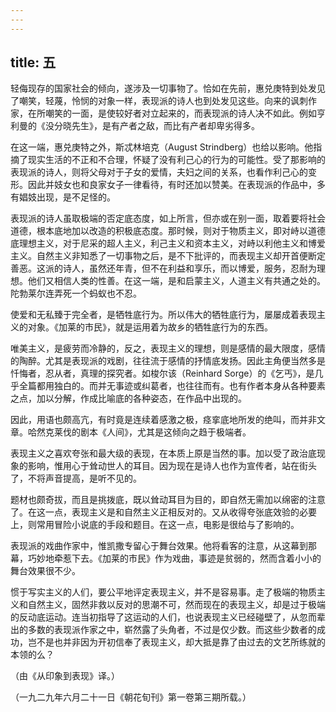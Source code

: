 ```yaml
---
---
---
```

title: 五
---



轻侮现存的国家社会的倾向，遂涉及一切事物了。恰如在先前，惠兑庚特到处发见了嘲笑，轻蔑，怜悯的对象一样，表现派的诗人也到处发见这些。向来的讽刺作家，在所嘲笑的一面，是使较好者对立起来的，而表现派的诗人决不如此。例如亨利曼的《没分晓先生》，是有产者之敌，而比有产者却卑劣得多。

在这一端，惠兑庚特之外，斯忒林培克（August Strindberg）也给以影响。他指摘了现实生活的不正和不合理，怀疑了没有利己心的行为的可能性。受了那影响的表现派的诗人，则将父母对于子女的爱情，夫妇之间的关系，也看作利己心的变形。因此并妓女也和良家女子一律看待，有时还加以赞美。在表现派的作品中，多有娼妓出现，是不足怪的。

表现派的诗人虽取极端的否定底态度，如上所言，但亦或在别一面，取着要将社会道德，根本底地加以改造的积极底态度。那时候，则对于物质主义，即对峙以道德底理想主义，对于尼采的超人主义，利己主义和资本主义，对峙以利他主义和博爱主义。自然主义非知悉了一切事物之后，是不下批评的，而表现主义却开首便断定善恶。这派的诗人，虽然还年青，但不在利益和享乐，而以博爱，服务，忍耐为理想。他们又相信人类的性善。在这一端，是和启蒙主义，人道主义有共通之处的。陀勃莱尔连弄死一个蚂蚁也不忍。

使爱和无私臻于完全者，是牺牲底行为。所以伟大的牺牲底行为，屡屡成着表现主义的对象。《加莱的市民》，就是运用着为故乡的牺牲底行为的东西。

唯美主义，是疲劳而冷静的，反之，表现主义的理想，则是感情的最大限度，感情的陶醉。尤其是表现派的戏剧，往往流于感情的抒情底发扬。因此主角便当然多是忏悔者，忍从者，真理的探究者。如梭尔该（Reinhard Sorge）的《乞丐》，是几乎全篇都用独白的。而并无事迹或纠葛者，也往往而有。也有作者本身从各种要素之点，加以分解，作成比喻底的各种姿态，在作品中出现的。

因此，用语也颇高亢，有时竟是连续着感激之极，痉挛底地所发的绝叫，而并非文章。哈然克莱伐的剧本《人间》，尤其是这倾向之趋于极端者。

表现主义之喜欢夸张和最大级的表现，在本质上原是当然的事。加以受了政治底现象的影响，惟用心于耸动世人的耳目。因为现在是诗人也作为宣传者，站在街头了，不将声音提高，是听不见的。

题材也颇奇拔，而且是挑拨底，既以耸动耳目为目的，即自然无需加以绵密的注意了。在这一点，表现主义是和自然主义正相反对的。又从收得夸张底效验的必要上，则常用冒险小说底的手段和题目。在这一点，电影是很给与了影响的。

表现派的戏曲作家中，惟凯撒专留心于舞台效果。他将看客的注意，从这幕到那幕，巧妙地牵惹下去。《加莱的市民》作为戏曲，事迹是贫弱的，然而含着小小的舞台效果很不少。

惯于写实主义的人们，要公平地评定表现主义，并不是容易事。走了极端的物质主义和自然主义，固然非救以反对的思潮不可，然而现在的表现主义，却是过于极端的反动底运动。连当初指导了这运动的人们，也说表现主义已经碰壁了，从忽而辈出的多数的表现派作家之中，崭然露了头角者，不过是仅少数。而这些少数者的成功，岂不是也并非因为开初信奉了表现主义，却大抵是靠了由过去的文艺所练就的本领的么？

（由《从印象到表现》译。）

（一九二九年六月二十一日《朝花旬刊》第一卷第三期所载。）